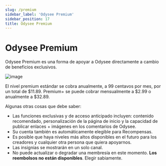 ```yaml
---
slug: /premium
sidebar_label: 'Odysee Premium'
sidebar_position: 17
title: Odysee Premium
---
```


# Odysee Premium

Odysee Premium es una forma de apoyar a Odysee directamente a cambio de beneficios exclusivos.

![image](/img/es/odysee-premium.png)

El nivel premium estándar se cobra anualmente, a 99 centavos por mes, por un total de $11.89. Premium+ se puede cobrar mensualmente a $2.99 o anualmente a $32.89.

Algunas otras cosas que debe saber:

- Las funciones exclusivas y de acceso anticipado incluyen: contenido recomendado, personalización de la página de inicio y la capacidad de publicar enlaces + imágenes en los comentarios de Odysee.
- Su cuenta también es automáticamente elegible para Recompensas.
- Es posible que haya niveles más altos disponibles en el futuro para los creadores y cualquier otra persona que quiera apoyarnos.
- Las insignias se mostrarán en un solo canal.
- No puede actualizar o degradar una membresía en este momento. **Los reembolsos no están disponibles**. Elegir sabiamente.
